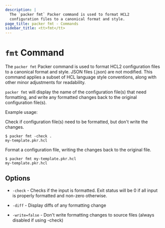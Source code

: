 ```yaml
---
description: |
  The `packer fmt` Packer command is used to format HCL2
  configuration files to a canonical format and style.
page_title: packer fmt - Commands
sidebar_title: <tt>fmt</tt>
---
```


# `fmt` Command

The `packer fmt` Packer command is used to format HCL2 configuration files to
a canonical format and style. JSON files (.json) are not modified. This command
applies a subset of HCL language style conventions, along with other minor
adjustments for readability.

`packer fmt` will display the name of the configuration file(s) that need formatting,
and write any formatted changes back to the original configuration file(s).

Example usage:

Check if configuration file(s) need to be formatted, but don't write the changes.

```shell-session
$ packer fmt -check .
my-template.pkr.hcl

```

Format a configuration file, writing the changes back to the original file.

```shell-session
$ packer fmt my-template.pkr.hcl
my-template.pkr.hcl

```

## Options

- `-check` - Checks if the input is formatted. Exit status will be 0 if all
  input is properly formatted and non-zero otherwise.

- `-diff` - Display diffs of any formatting change

- `-write=false` - Don't write formatting changes to source files
  (always disabled if using -check)
